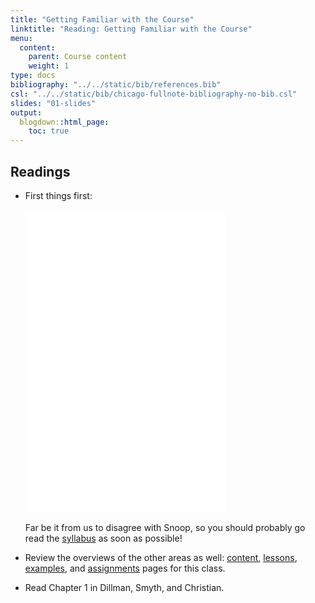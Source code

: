 ```yaml
---
title: "Getting Familiar with the Course"
linktitle: "Reading: Getting Familiar with the Course"
menu:
  content:
    parent: Course content
    weight: 1
type: docs
bibliography: "../../static/bib/references.bib"
csl: "../../static/bib/chicago-fullnote-bibliography-no-bib.csl"
slides: "01-slides"
output:
  blogdown::html_page:
    toc: true
---
```


## Readings

- First things first:
<br>
<br>
<iframe src="/videos/snoop_syllabus.mp4" width="320" height="480" frameBorder="0">Read the syllabus.</iframe>
<br>
<br>Far be it from us to disagree with Snoop, so you should probably go read the [syllabus](/syllabus/) as soon as possible!

- Review the overviews of the other areas as well:  [content](/content/), [lessons](/lesson/), [examples](/example/), and [assignments](/assigment/) pages for this class.
- Read <i class="fas fa-book"></i> Chapter 1 in Dillman, Smyth, and Christian. 




